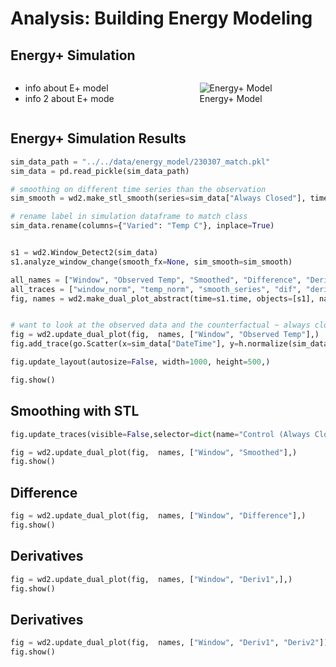 # Analysis: Building Energy Modeling 

## Energy+ Simulation
<!-- - can recreate real life scenario and simplify so don't have noise  -->
:::: {.columns}

::: {.column width="50%"}
- info about E+ model
- info 2 about E+ mode 
:::

::: {.column width="50%"}
![Energy+ Model](figures/bem_01/model.png)
:::

::::


## Energy+ Simulation Results  
```python

sim_data_path = "../../data/energy_model/230307_match.pkl"
sim_data = pd.read_pickle(sim_data_path)

# smoothing on different time series than the observation 
sim_smooth = wd2.make_stl_smooth(series=sim_data["Always Closed"], time=None, model="additive")

# rename label in simulation dataframe to match class
sim_data.rename(columns={"Varied": "Temp C"}, inplace=True)


s1 = wd2.Window_Detect2(sim_data)
s1.analyze_window_change(smooth_fx=None, sim_smooth=sim_smooth)

all_names = ["Window", "Observed Temp", "Smoothed", "Difference", "Deriv1", "Deriv2"]
all_traces = ["window_norm", "temp_norm", "smooth_series", "dif", "deriv", "deriv2"]
fig, names = wd2.make_dual_plot_abstract(time=s1.time, objects=[s1], names=all_names, traces=all_traces, title_arr=[""], )


# want to look at the observed data and the counterfactual ~ always cloesed 
fig = wd2.update_dual_plot(fig,  names, ["Window", "Observed Temp"],)
fig.add_trace(go.Scatter(x=sim_data["DateTime"], y=h.normalize(sim_data["Always Closed"]), mode='lines', name="Control (Always Closed)"))

fig.update_layout(autosize=False, width=1000, height=500,)

fig.show()
```

## Smoothing with STL
```python
fig.update_traces(visible=False,selector=dict(name="Control (Always Closed)"))

fig = wd2.update_dual_plot(fig,  names, ["Window", "Smoothed"],)
fig.show()

```

## Difference
```python
fig = wd2.update_dual_plot(fig,  names, ["Window", "Difference"],)
fig.show()
```

## Derivatives
```python
fig = wd2.update_dual_plot(fig,  names, ["Window", "Deriv1",],)
fig.show()
```

## Derivatives
```python
fig = wd2.update_dual_plot(fig,  names, ["Window", "Deriv1", "Deriv2"])
fig.show()
```

